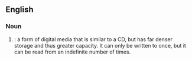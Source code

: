 {{also|DVD+R}}
==English==

===Noun===
{{en-noun}}

# {{initialism of|en|{{w|Digital Versatile Disc}} [[recordable]]|nodot=1}}: a form of digital media that is similar to a CD, but has far denser storage and thus greater capacity. It can only be written to once, but it can be read from an indefinite number of times.